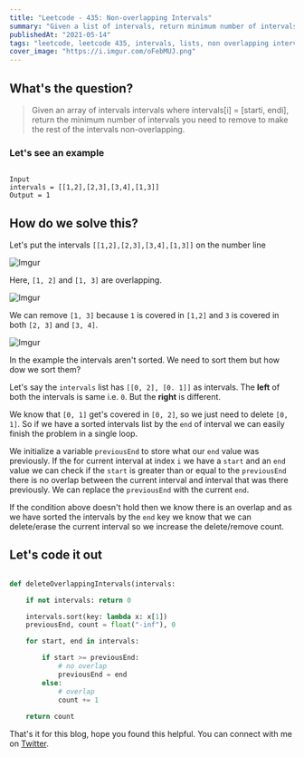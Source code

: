 ```yaml
---
title: "Leetcode - 435: Non-overlapping Intervals"
summary: "Given a list of intervals, return minimum number of intervals to delete to make the intervals non-overlapping"
publishedAt: "2021-05-14"
tags: "leetcode, leetcode 435, intervals, lists, non overlapping intervals, python3, python, programming, interview, questions, coding, dsa, algorithm"
cover_image: "https://i.imgur.com/oFebMUJ.png"
---
```


## What's the question?

<blockquote>
  Given an array of intervals intervals where intervals[i] = [starti, endi],
  return the minimum number of intervals you need to remove to make the rest of
  the intervals non-overlapping.
</blockquote>


### Let's see an example

```dart:example

Input
intervals = [[1,2],[2,3],[3,4],[1,3]]
Output = 1

```


## How do we solve this?

Let's put the intervals `[[1,2],[2,3],[3,4],[1,3]]` on the number line

![Imgur](https://i.imgur.com/ihLaZdJ.png)


Here, `[1, 2]` and `[1, 3]` are overlapping. 

![Imgur](https://i.imgur.com/yythdS0.png)


We can remove `[1, 3]` because `1` is covered in `[1,2]` and `3` is covered in both `[2, 3]` and `[3, 4]`.

![Imgur](https://i.imgur.com/yythdS0.png)


In the example the intervals aren't sorted. We need to sort them but how dow we sort them?

Let's say the `intervals` list has `[[0, 2], [0. 1]]` as intervals. The <b>left</b> of both the intervals is same i.e. `0`. But the <b>right</b> is different. 

We know that `[0, 1]` get's covered in `[0, 2]`, so we just need to delete `[0, 1]`. So if we have a sorted intervals list by the `end` of interval we can easily finish the problem in a single loop.

We initialize a variable `previousEnd` to store what our `end` value was previously. If the for current interval at index `i` we have a `start` and an `end` value we can check if the `start` is greater than or equal to the `previousEnd` there is no overlap between the current interval and interval that was there previously. We can replace the `previousEnd` with the current `end`.

If the condition above doesn't hold then we know there is an overlap and as we have sorted the intervals by the `end` key we know that we can delete/erase the current interval so we increase the delete/remove count.


## Let's code it out

```dart:non_overlapping_intervals.py

def deleteOverlappingIntervals(intervals:

    if not intervals: return 0

    intervals.sort(key: lambda x: x[1])
    previousEnd, count = float("-inf"), 0

    for start, end in intervals:

        if start >= previousEnd:
            # no overlap
            previousEnd = end
        else:
            # overlap
            count += 1
    
    return count

```

That's it for this blog, hope you found this helpful. You can connect with me on <a target="_blank" href="https://twitter.com/saglanivatsal">Twitter</a>.
